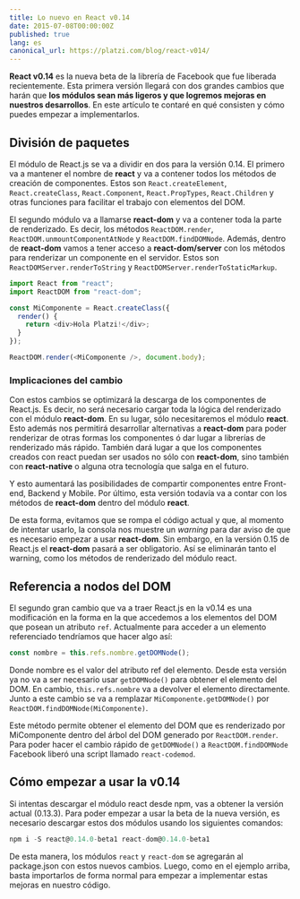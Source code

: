 ```yaml
---
title: Lo nuevo en React v0.14
date: 2015-07-08T00:00:00Z
published: true
lang: es
canonical_url: https://platzi.com/blog/react-v014/
---
```


**React v0.14** es la nueva beta de la librería de Facebook que fue liberada
recientemente. Esta primera versión llegará con dos grandes cambios que harán
que **los módulos sean más ligeros y que logremos mejoras en nuestros
desarrollos**. En este artículo te contaré en qué consisten y cómo puedes
empezar a implementarlos.

## División de paquetes

El módulo de React.js se va a dividir en dos para la versión 0.14. El primero va
a mantener el nombre de **react** y va a contener todos los métodos de creación
de componentes. Estos son `React.createElement`, `React.createClass`,
`React.Component`, `React.PropTypes`, `React.Children` y otras funciones para
facilitar el trabajo con elementos del DOM.

El segundo módulo va a llamarse **react-dom** y va a contener toda la parte de
renderizado. Es decir, los métodos `ReactDOM.render`,
`ReactDOM.unmountComponentAtNode` y `ReactDOM.findDOMNode`. Además, dentro de
**react-dom** vamos a tener acceso a **react-dom/server** con los métodos para
renderizar un componente en el servidor. Estos son
`ReactDOMServer.renderToString` y `ReactDOMServer.renderToStaticMarkup`.

```js
import React from "react";
import ReactDOM from "react-dom";

const MiComponente = React.createClass({
  render() {
    return <div>Hola Platzi!</div>;
  }
});

ReactDOM.render(<MiComponente />, document.body);
```

### Implicaciones del cambio

Con estos cambios se optimizará la descarga de los componentes de React.js. Es
decir, no será necesario cargar toda la lógica del renderizado con el módulo
**react-dom**. En su lugar, sólo necesitaremos el módulo **react**. Esto además
nos permitirá desarrollar alternativas a **react-dom** para poder renderizar de
otras formas los componentes ó dar lugar a librerías de renderizado más rápido.
También dará lugar a que los componentes creados con react puedan ser usados no
sólo con **react-dom**, sino también con **react-native** o alguna otra
tecnología que salga en el futuro.

Y esto aumentará las posibilidades de compartir componentes entre Front-end,
Backend y Mobile. Por último, esta versión todavía va a contar con los métodos
de **react-dom** dentro del módulo **react**.

De esta forma, evitamos que se rompa el código actual y que, al momento de
intentar usarlo, la consola nos muestre un _warning_ para dar aviso de que es
necesario empezar a usar **react-dom**. Sin embargo, en la versión 0.15 de
React.js el **react-dom** pasará a ser obligatorio. Así se eliminarán tanto el
warning, como los métodos de renderizado del módulo react.

## Referencia a nodos del DOM

El segundo gran cambio que va a traer React.js en la v0.14 es una modificación
en la forma en la que accedemos a los elementos del DOM que posean un atributo
`ref`. Actualmente para acceder a un elemento referenciado tendríamos que hacer
algo así:

```js
const nombre = this.refs.nombre.getDOMNode();
```

Donde nombre es el valor del atributo ref del elemento. Desde esta versión ya no
va a ser necesario usar `getDOMNode()` para obtener el elemento del DOM. En
cambio, `this.refs.nombre` va a devolver el elemento directamente. Junto a este
cambio se va a remplazar `MiComponente.getDOMNode()` por
`ReactDOM.findDOMNode(MiComponente)`.

Este método permite obtener el elemento del DOM que es renderizado por
MiComponente dentro del árbol del DOM generado por `ReactDOM.render`. Para poder
hacer el cambio rápido de `getDOMNode()` a `ReactDOM.findDOMNode` Facebook
liberó una script llamado `react-codemod`.

## Cómo empezar a usar la v0.14

Si intentas descargar el módulo react desde npm, vas a obtener la versión actual
(0.13.3). Para poder empezar a usar la beta de la nueva versión, es necesario
descargar estos dos módulos usando los siguientes comandos:

```js
npm i -S react@0.14.0-beta1 react-dom@0.14.0-beta1
```

De esta manera, los módulos `react` y `react-dom` se agregarán al package.json
con estos nuevos cambios. Luego, como en el ejemplo arriba, basta importarlos de
forma normal para empezar a implementar estas mejoras en nuestro código.
